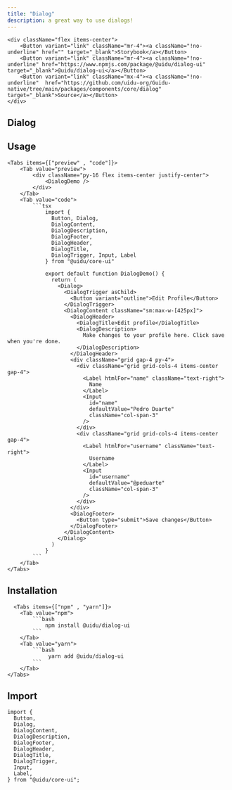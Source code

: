 ```yaml
---
title: "Dialog"
description: a great way to use dialogs!
---
```



    <div className="flex items-center">
        <Button variant="link" className="mr-4"><a className="!no-underline" href="" target="_blank">Storybook</a></Button>
        <Button variant="link" className="mr-4"><a className="!no-underline" href="https://www.npmjs.com/package/@uidu/dialog-ui" target="_blank">@uidu/dialog-ui</a></Button>
        <Button variant="link" className="mx-4"><a className="!no-underline"  href="https://github.com/uidu-org/Guidu-native/tree/main/packages/components/core/dialog" target="_blank">Source</a></Button>
    </div>

## Dialog

<DialogDemo />

## Usage

    <Tabs items={["preview" , "code"]}>
        <Tab value="preview">
            <div className="py-16 flex items-center justify-center">
                <DialogDemo />
            </div>
        </Tab>
        <Tab value="code">
            ```tsx
                import {
                  Button, Dialog,
                  DialogContent,
                  DialogDescription,
                  DialogFooter,
                  DialogHeader,
                  DialogTitle,
                  DialogTrigger, Input, Label
                } from "@uidu/core-ui"

                export default function DialogDemo() {
                  return (
                    <Dialog>
                      <DialogTrigger asChild>
                        <Button variant="outline">Edit Profile</Button>
                      </DialogTrigger>
                      <DialogContent className="sm:max-w-[425px]">
                        <DialogHeader>
                          <DialogTitle>Edit profile</DialogTitle>
                          <DialogDescription>
                            Make changes to your profile here. Click save when you're done.
                          </DialogDescription>
                        </DialogHeader>
                        <div className="grid gap-4 py-4">
                          <div className="grid grid-cols-4 items-center gap-4">
                            <Label htmlFor="name" className="text-right">
                              Name
                            </Label>
                            <Input
                              id="name"
                              defaultValue="Pedro Duarte"
                              className="col-span-3"
                            />
                          </div>
                          <div className="grid grid-cols-4 items-center gap-4">
                            <Label htmlFor="username" className="text-right">
                              Username
                            </Label>
                            <Input
                              id="username"
                              defaultValue="@peduarte"
                              className="col-span-3"
                            />
                          </div>
                        </div>
                        <DialogFooter>
                          <Button type="submit">Save changes</Button>
                        </DialogFooter>
                      </DialogContent>
                    </Dialog>
                  )
                }
            ```
        </Tab>
    </Tabs>

## Installation

      <Tabs items={["npm" , "yarn"]}>
        <Tab value="npm">
            ```bash
                npm install @uidu/dialog-ui
            ```
        </Tab>
        <Tab value="yarn">
            ```bash
                 yarn add @uidu/dialog-ui
            ```
        </Tab>
    </Tabs>

## Import

```tsx
import {
  Button,
  Dialog,
  DialogContent,
  DialogDescription,
  DialogFooter,
  DialogHeader,
  DialogTitle,
  DialogTrigger,
  Input,
  Label,
} from "@uidu/core-ui";
```
